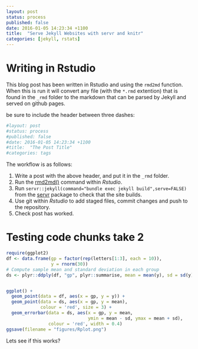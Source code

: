 ```yaml
---
layout: post
status: process
published: false
date: 2016-01-05 14:23:34 +1100
title:  "Serve Jekyll Websites with servr and knitr"
categories: [jekyll, rstats]
---
```

# Writing in Rstudio
This blog post has been written in Rstudio and using the `rmd2md` function. When this is run it will convert any file (with the `*.rmd` extention) that is found in the `_rmd` folder to the markdown that can be parsed by Jekyll and served on github pages. 

be sure to include the header between three dashes:

```r
#layout: post
#status: process
#published: false
#date: 2016-01-05 14:23:34 +1100
#title:  "The Post Title"
#categories: tags
```

The workflow is as follows:

1. Write a post with the above header, and put it in the `_rmd` folder.
2. Run the [rmd2md()](https://github.com/AndySouth/andysouth.github.io/blob/master/rmd2md.r) command within *Rstudio*.
3. Run `servr::jekyll(command="bundle exec jekyll build",serve=FALSE)` from the [servr](https://github.com/yihui/servr) package to check that the site builds.
4. Use git within *Rstudio* to add staged files, commit changes and push to the repository.
5. Check post has worked.  


# Testing code chunks take 2
```r
require(ggplot2)
df <- data.frame(gp = factor(rep(letters[1:3], each = 10)),
                 y = rnorm(30))
# Compute sample mean and standard deviation in each group
ds <- plyr::ddply(df, "gp", plyr::summarise, mean = mean(y), sd = sd(y))


ggplot() +
  geom_point(data = df, aes(x = gp, y = y)) +
  geom_point(data = ds, aes(x = gp, y = mean),
             colour = 'red', size = 3) +
  geom_errorbar(data = ds, aes(x = gp, y = mean,
                               ymin = mean - sd, ymax = mean + sd),
                colour = 'red', width = 0.4)
ggsave(filename = "figures/Rplot.png")
```
Lets see if this works?
